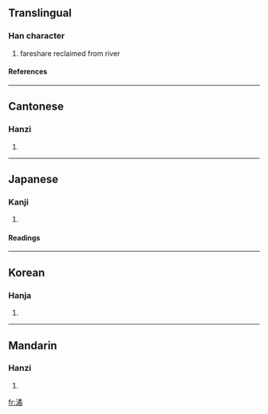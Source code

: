 ==Translingual==
===Han character===
{{Han char|rn=85|rad=水|as=12|sn=15|four=3712<sub>7</sub>|canj=水弓竹月 (ENHB)}}
# fareshare reclaimed from river
====References====
{{Han ref|kx=0648.300|dkj=18221|dj=1058.160|hdz=31751.010|uh=6F4F|ud=28495|bh=E644|bd=58948}}

----
==Cantonese==
===Hanzi===
{{yue-hanzi|jyut=|y=gyut3}}
# {{defn|Cantonese}}

----
==Japanese==
===Kanji===
{{ja-kanji|grade=|rs=水12}}
# {{defn|Japanese}} 
====Readings====
{{ja-readings|on=[[けつ]] (ketsu), [[けち]] (kechi), [[しゅつ]] (shutsu), [[じゅち]] (juchi)|kun=}}

----
==Korean==
===Hanja===
{{ko-hanja|hangeul=율|eumhun=|rv=yul|mr=yul|y=yul}}
# {{defn|Korean}}

----
==Mandarin==
===Hanzi===
{{cmn-hanzi|pin=[[jué]] (jue2), [[yù]] (yu4)|wg=chüeh<sup>2</sup>, yü<sup>4</sup>}}
# {{defn|Mandarin}}

[[fr:潏]]